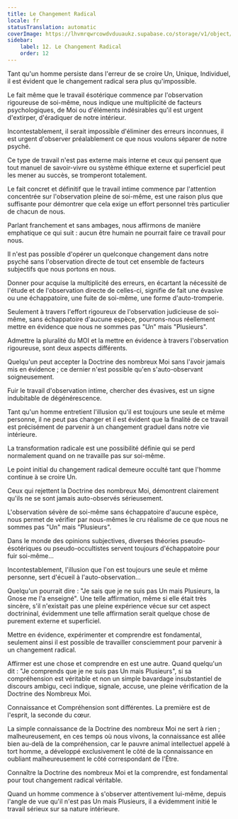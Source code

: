 ```yaml
---
title: Le Changement Radical
locale: fr
statusTranslation: automatic
coverImage: https://lhvmrqwrcowdvduuaukz.supabase.co/storage/v1/object/public/strapi-uploads/small_cover-tratado-de-psicologia-revolucionaria.webp-5e15e1cec4e0ebebcde5d7fc7565d8fd.webp
sidebar:
    label: 12. Le Changement Radical
    order: 12
---
```

Tant qu'un homme persiste dans l'erreur de se croire Un, Unique, Individuel, il est évident que le changement radical sera plus qu'impossible.

Le fait même que le travail ésotérique commence par l'observation rigoureuse de soi-même, nous indique une multiplicité de facteurs psychologiques, de Moi ou d'éléments indésirables qu'il est urgent d'extirper, d'éradiquer de notre intérieur.

Incontestablement, il serait impossible d'éliminer des erreurs inconnues, il est urgent d'observer préalablement ce que nous voulons séparer de notre psyché.

Ce type de travail n'est pas externe mais interne et ceux qui pensent que tout manuel de savoir-vivre ou système éthique externe et superficiel peut les mener au succès, se tromperont totalement.

Le fait concret et définitif que le travail intime commence par l'attention concentrée sur l'observation pleine de soi-même, est une raison plus que suffisante pour démontrer que cela exige un effort personnel très particulier de chacun de nous.

Parlant franchement et sans ambages, nous affirmons de manière emphatique ce qui suit : aucun être humain ne pourrait faire ce travail pour nous.

Il n'est pas possible d'opérer un quelconque changement dans notre psyché sans l'observation directe de tout cet ensemble de facteurs subjectifs que nous portons en nous.

Donner pour acquise la multiplicité des erreurs, en écartant la nécessité de l'étude et de l'observation directe de celles-ci, signifie de fait une évasive ou une échappatoire, une fuite de soi-même, une forme d'auto-tromperie.

Seulement à travers l'effort rigoureux de l'observation judicieuse de soi-même, sans échappatoire d'aucune espèce, pourrons-nous réellement mettre en évidence que nous ne sommes pas "Un" mais "Plusieurs".

Admettre la pluralité du MOI et la mettre en évidence à travers l'observation rigoureuse, sont deux aspects différents.

Quelqu'un peut accepter la Doctrine des nombreux Moi sans l'avoir jamais mis en évidence ; ce dernier n'est possible qu'en s'auto-observant soigneusement.

Fuir le travail d'observation intime, chercher des évasives, est un signe indubitable de dégénérescence.

Tant qu'un homme entretient l'illusion qu'il est toujours une seule et même personne, il ne peut pas changer et il est évident que la finalité de ce travail est précisément de parvenir à un changement graduel dans notre vie intérieure.

La transformation radicale est une possibilité définie qui se perd normalement quand on ne travaille pas sur soi-même.

Le point initial du changement radical demeure occulté tant que l'homme continue à se croire Un.

Ceux qui rejettent la Doctrine des nombreux Moi, démontrent clairement qu'ils ne se sont jamais auto-observés sérieusement.

L'observation sévère de soi-même sans échappatoire d'aucune espèce, nous permet de vérifier par nous-mêmes le cru réalisme de ce que nous ne sommes pas "Un" mais "Plusieurs".

Dans le monde des opinions subjectives, diverses théories pseudo-ésotériques ou pseudo-occultistes servent toujours d'échappatoire pour fuir soi-même...

Incontestablement, l'illusion que l'on est toujours une seule et même personne, sert d'écueil à l'auto-observation...

Quelqu'un pourrait dire : "Je sais que je ne suis pas Un mais Plusieurs, la Gnose me l'a enseigné". Une telle affirmation, même si elle était très sincère, s'il n'existait pas une pleine expérience vécue sur cet aspect doctrininal, évidemment une telle affirmation serait quelque chose de purement externe et superficiel.

Mettre en évidence, expérimenter et comprendre est fondamental, seulement ainsi il est possible de travailler consciemment pour parvenir à un changement radical.

Affirmer est une chose et comprendre en est une autre. Quand quelqu'un dit : "Je comprends que je ne suis pas Un mais Plusieurs", si sa compréhension est véritable et non un simple bavardage insubstantiel de discours ambigu, ceci indique, signale, accuse, une pleine vérification de la Doctrine des Nombreux Moi.

Connaissance et Compréhension sont différentes. La première est de l'esprit, la seconde du cœur.

La simple connaissance de la Doctrine des nombreux Moi ne sert à rien ; malheureusement, en ces temps où nous vivons, la connaissance est allée bien au-delà de la compréhension, car le pauvre animal intellectuel appelé à tort homme, a développé exclusivement le côté de la connaissance en oubliant malheureusement le côté correspondant de l'Être.

Connaître la Doctrine des nombreux Moi et la comprendre, est fondamental pour tout changement radical véritable.

Quand un homme commence à s'observer attentivement lui-même, depuis l'angle de vue qu'il n'est pas Un mais Plusieurs, il a évidemment initié le travail sérieux sur sa nature intérieure.

